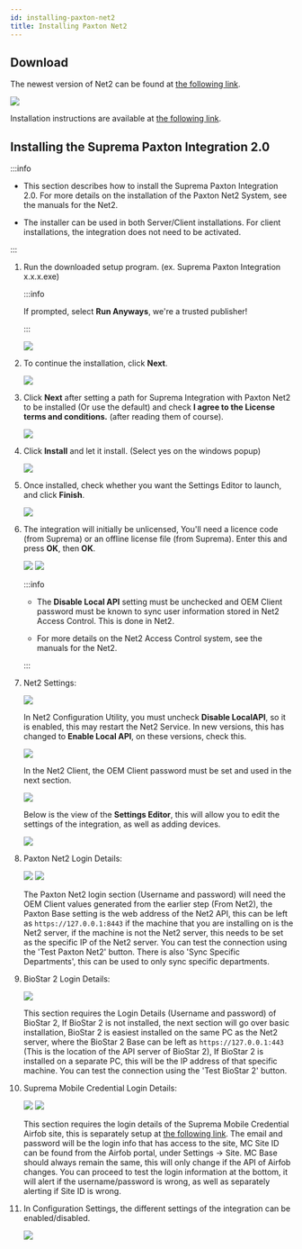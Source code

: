 ```yaml
---
id: installing-paxton-net2
title: Installing Paxton Net2
---
```


## Download

The newest version of Net2 can be found at [the following link](https://paxton.info/1438).

<Image src='/img/integration/installing-paxton-net2-download.png' alone />

Installation instructions are available at [the following link](https://www.paxton-access.com/install-paxton/resources/instructions/).

## Installing the Suprema Paxton Integration 2.0

:::info

* This section describes how to install the Suprema Paxton Integration 2.0. For more details on the installation of the Paxton Net2 System, see the manuals for the Net2.

* The installer can be used in both Server/Client installations. For client installations, the integration does not need to be activated.

:::

1. Run the downloaded setup program. (ex. Suprema Paxton Integration x.x.x.exe)

    :::info

    If prompted, select **Run Anyways**, we're a trusted publisher!

    :::

    <Image src='/img/integration/installing-suprema-paxton-integration1.png' alone />

1. To continue the installation, click **Next**.

    <Image src='/img/integration/installing-suprema-paxton-integration2.png' alone />

1. Click **Next** after setting a path for Suprema Integration with Paxton Net2 to be installed (Or use the default) and check **I agree to the License terms and conditions.** (after reading them of course).

    <Image src='/img/integration/installing-suprema-paxton-integration3.png' alone />

1. Click **Install** and let it install. (Select yes on the windows popup)

    <Image src='/img/integration/installing-suprema-paxton-integration4.png' alone />

1. Once installed, check whether you want the Settings Editor to launch, and click **Finish**.

    <Image src='/img/integration/installing-suprema-paxton-integration5.png' alone />

1. The integration will initially be unlicensed, You'll need a licence code (from Suprema) or an offline license file (from Suprema). Enter this and press **OK**, then **OK**.

    <Image src='/img/integration/installing-suprema-paxton-integration6.png' alone />

    <Image src='/img/integration/installing-suprema-paxton-integration6-1.png' alone />

    :::info

    * The **Disable Local API** setting must be unchecked and OEM Client password must be known to sync user information stored in Net2 Access Control. This is done in Net2.

    * For more details on the Net2 Access Control system, see the manuals for the Net2.

    :::

1. Net2 Settings:

    <Image src='/img/integration/installing-suprema-paxton-integration7.png' alone />

    In Net2 Configuration Utility, you must uncheck **Disable LocalAPI**, so it is enabled, this may restart the Net2 Service. In new versions, this has changed to **Enable Local API**, on these versions, check this.

    <Image src='/img/integration/installing-suprema-paxton-integration7-1.png' alone />

    In the Net2 Client, the OEM Client password must be set and used in the next section.

    <Image src='/img/integration/installing-suprema-paxton-integration7-2.png' alone />

    Below is the view of the **Settings Editor**, this will allow you to edit the settings of the integration, as well as adding devices.

    <Image src='/img/integration/installing-suprema-paxton-integration7-3.png' alone />

1. Paxton Net2 Login Details:

    <Image src='/img/integration/installing-suprema-paxton-integration8.png' alone />

    <Image src='/img/integration/installing-suprema-paxton-integration8-1.png' alone />

    The Paxton Net2 login section (Username and password) will need the OEM Client values generated from the earlier step (From Net2), the Paxton Base setting is the web address of the Net2 API, this can be left as `https://127.0.0.1:8443` if the machine that you are installing on is the Net2 server, if the machine is not the Net2 server, this needs to be set as the specific IP of the Net2 server. You can test the connection using the 'Test Paxton Net2' button. There is also 'Sync Specific Departments', this can be used to only sync specific departments.

1. BioStar 2 Login Details:

    <Image src='/img/integration/installing-suprema-paxton-integration9.png' alone />

    This section requires the Login Details (Username and password) of BioStar 2, If BioStar 2 is not installed, the next section will go over basic installation, BioStar 2 is easiest installed on the same PC as the Net2 server, where the BioStar 2 Base can be left as `https://127.0.0.1:443` (This is the location of the API server of BioStar 2), If BioStar 2 is installed on a separate PC, this will be the IP address of that specific machine. You can test the connection using the 'Test BioStar 2' button.

1. Suprema Mobile Credential Login Details:

    <Image src='/img/integration/installing-suprema-paxton-integration10.png' alone />

    <Image src='/img/integration/installing-suprema-paxton-integration10-1.png' alone />

    This section requires the login details of the Suprema Mobile Credential Airfob site, this is separately setup at [the following link](https://portal.airfob.com/en). The email and password will be the login info that has access to the site, MC Site ID can be found from the Airfob portal, under Settings → Site. MC Base should always remain the same, this will only change if the API of Airfob changes. You can proceed to test the login information at the bottom, it will alert if the username/password is wrong, as well as separately alerting if Site ID is wrong.

1. In Configuration Settings, the different settings of the integration can be enabled/disabled.

    <Image src='/img/integration/installing-suprema-paxton-integration11.png' alone />